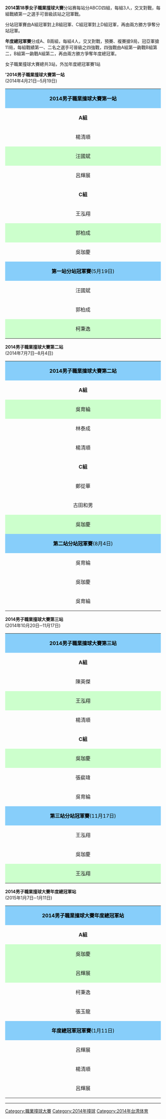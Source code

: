 {{Multiple issues|
{{Lead section|time=2020-01-12T10:40:35+00:00}}
{{Missing information|1=赛事背景|time=2020-01-12T10:40:35+00:00}}
{{Unreferenced|time=2020-01-12T10:40:35+00:00}}
}}
'''2014第18季女子職業撞球大賽'''分站赛每站分ABCD四組，每組3人，交叉對戰，每組戰績第一之選手可晉級該站之冠軍戰。

分站冠軍賽由A組冠軍對上B組冠軍、C組冠軍對上D組冠軍，再由兩方勝方爭奪分站冠軍。

'''年度總冠軍賽'''分成A、B兩組，每組4人，交叉對戰，預賽、複賽搶9局，冠亞軍搶11局，每組戰績第一、二名之選手可晉級之四強戰，四強戰由A組第一齣戰B組第二，B組第一齣戰A組第二，再由兩方勝方爭奪年度總冠軍。

女子職業撞球大賽總共3站，外加年度總冠軍賽1站



''''2014男子職業撞球大賽第一站'''<br/>(2014年4月21日─5月19日)
{|class="wikitable" style="width:80%"
|colspan=8 align="center" style="background:#87CEFA; color:BLACK"|'''2014男子職業撞球大賽第一站'''
|-
|width="10%" align="center"|'''A組'''||width="10%" align="center"|楊清順||width="10%" align="center"|汪國斌||width="10%" align="center"|呂輝展||width="10%" align="center"|'''B組'''||width="10%" align="center"|柯秉逸||width="10%" align="center"|黃勝昌||width="10%" align="center"|傅哲偉
|-
|align="center"|楊清順||align="center"|–||align="center"|7 ： 11||align="center"|11 ： 2||align="center" style="background:#ccffcc"|柯秉逸||align="center" style="background:#ccffcc"|–||align="center" style="background:#ccffcc"|11 ： 2||align="center" style="background:#ccffcc"|11 ： 7
|-
|align="center" style="background:#ccffcc"|汪國斌||align="center" style="background:#ccffcc"|11 ： 7||align="center" style="background:#ccffcc"|–||align="center" style="background:#ccffcc"|11 ： 4||align="center"|黃勝昌||align="center"|2 ： 11||align="center"|–||align="center"|4 ： 11
|-
|align="center"|呂輝展||align="center"|2 ： 11||align="center"|4 ： 11||align="center"|–||align="center"|傅哲偉||align="center"|7 ： 11||align="center"|11 ： 4||align="center"|–
|-
|align="center"|'''C組'''||align="center"|王泓翔||align="center"|郭柏成||align="center"|吳珈慶||align="center"|'''D組'''||align="center"|張玉龍||align="center"|李昆芳||align="center"|張榮麟
|-
|align="center"|王泓翔||align="center"|–||align="center"|10 ： 11||align="center"|7 ： 11||align="center" style="background:#ccffcc"|張玉龍||align="center" style="background:#ccffcc"|–||align="center" style="background:#ccffcc"|11 ： 9||align="center" style="background:#ccffcc"|10 ： 11
|-
|align="center" style="background:#ccffcc"|郭柏成||align="center" style="background:#ccffcc"|11 ： 10||align="center" style="background:#ccffcc"|–||align="center" style="background:#ccffcc"|11 ： 10||align="center"|李昆芳||align="center"|9 ： 11||align="center"|–||align="center"|11 ： 8
|-
|align="center"|吳珈慶||align="center"|11 ： 7||align="center"|10 ： 11||align="center"|–||align="center"|張榮麟||align="center"|8 ： 11||align="center"|11 ： 10||align="center"|–
|-
|colspan=8 align="center" style="background:#87CEFA; color:BLACK"|'''第一站分站冠軍賽'''(5月19日)
|-
|colspan=3 align="center"|汪國斌||colspan=2 align="center"|10 ： 11||colspan=3 align="center"|柯秉逸
|-
|colspan=3 align="center"|郭柏成||colspan=2 align="center"|8 ： 11||colspan=3 align="center"|張玉龍
|-
|colspan=3 align="center" style="background:#ccffcc"|柯秉逸||colspan=2 align="center"|11 ： 4||colspan=3 align="center"|張玉龍
|}

'''2014男子職業撞球大賽第二站'''<br/>(2014年7月7日─8月4日)
{|class="wikitable" style="width:80%"
|colspan=8 align="center" style="background:#87CEFA; color:BLACK"|'''2014男子職業撞球大賽第二站'''
|-
|width="10%" align="center"|'''A組'''||width="10%" align="center"|吳育綸||width="10%" align="center"|林泰成||width="10%" align="center"|楊清順||width="10%" align="center"|'''B組'''||width="10%" align="center"|陳英傑||width="10%" align="center"|張皓評||width="10%" align="center"|柯秉逸
|-
|align="center" style="background:#ccffcc"|吳育綸||align="center" style="background:#ccffcc"|–||align="center" style="background:#ccffcc"|11 ： 3||align="center" style="background:#ccffcc"|8 ： 11||align="center" style="background:#ccffcc"|陳英傑||align="center" style="background:#ccffcc"|–||align="center" style="background:#ccffcc"|11 ： 5||align="center" style="background:#ccffcc"|11 ： 6
|-
|align="center"|林泰成||align="center"|3 ： 11||align="center"|–||align="center"|11 ： 8||align="center"|張皓評||align="center"|5 ： 11||align="center"|–||align="center"|2 ： 11
|-
|align="center"|楊清順||align="center"|11 ： 8||align="center"|8 ： 11||align="center"|–||align="center"|柯秉逸||align="center"|6 ： 11||align="center"|11 ： 2||align="center"|–
|-
|align="center"|'''C組'''||align="center"|鄭從華||align="center"|古田和男||align="center"|吳珈慶||align="center"|'''D組'''||align="center"|傅哲偉||align="center"|呂輝展||align="center"|張玉龍
|-
|align="center"|鄭從華||align="center"|–||align="center"|6 ： 11||align="center"|3 ： 11||align="center"|傅哲偉||align="center"|–||align="center"|4 ： 11||align="center"|11 ： 5
|-
|align="center"|古田和男||align="center"|11 ： 6||align="center"|–||align="center"|10 ： 11||align="center" style="background:#ccffcc"|呂輝展||align="center" style="background:#ccffcc"|11 ： 4||align="center" style="background:#ccffcc"|–||align="center" style="background:#ccffcc"|9 ： 11
|-
|align="center" style="background:#ccffcc"|吳珈慶||align="center" style="background:#ccffcc"|11 ： 3||align="center" style="background:#ccffcc"|11 ： 10||align="center" style="background:#ccffcc"|–||align="center"|張玉龍||align="center"|5 ： 11||align="center"|11 ： 9||align="center"|–
|-
|colspan=8 align="center" style="background:#87CEFA; color:BLACK"|'''第二站分站冠軍賽'''(8月4日)
|-
|colspan=3 align="center"|吳育綸||colspan=2 align="center"|11 ： 10||colspan=3 align="center"|陳英傑
|-
|colspan=3 align="center"|吳珈慶||colspan=2 align="center"|10 ： 11||colspan=3 align="center"|呂輝展
|-
|colspan=3 align="center"|吳育綸||colspan=2 align="center"|0 ： 11||colspan=3 align="center" style="background:#ccffcc"|呂輝展
|}

'''2014男子職業撞球大賽第三站'''<br/>(2014年10月20日─11月17日)
{|class="wikitable" style="width:80%"
|colspan=8 align="center" style="background:#87CEFA; color:BLACK"|'''2014男子職業撞球大賽第三站'''
|-
|width="10%" align="center"|'''A組'''||width="10%" align="center"|陳英傑||width="10%" align="center"|王泓翔||width="10%" align="center"|楊清順||width="10%" align="center"|'''B組'''||width="10%" align="center"|張皓評||width="10%" align="center"|鄭從華||width="10%" align="center"|呂輝展
|-
|align="center"|陳英傑||align="center"|–||align="center"|9 ： 11||align="center"|11 ： 8||align="center"|張皓評||align="center"|–||align="center"|11 ： 2||align="center"|8 ： 11
|-
|align="center" style="background:#ccffcc"|王泓翔||align="center" style="background:#ccffcc"|11 ： 9||align="center" style="background:#ccffcc"|–||align="center" style="background:#ccffcc"|5 ： 11||align="center" style="background:#ccffcc"|鄭從華||align="center" style="background:#ccffcc"|2 ： 11||align="center" style="background:#ccffcc"|–||align="center" style="background:#ccffcc"|11 ： 2
|-
|align="center"|楊清順||align="center"|8 ： 11||align="center"|11 ： 5||align="center"|–||align="center"|呂輝展||align="center"|11 ： 8||align="center"|2 ： 11||align="center"|–
|-
|align="center"|'''C組'''||align="center"|吳珈慶||align="center"|張裴瑋||align="center"|吳育綸||align="center"|'''D組'''||align="center"|傅哲偉||align="center"|古田和男||align="center"|柯秉逸
|-
|align="center" style="background:#ccffcc"|吳珈慶||align="center" style="background:#ccffcc"|–||align="center" style="background:#ccffcc"|7 ： 11||align="center" style="background:#ccffcc"|11 ： 10||align="center"|傅哲偉||align="center"|–||align="center"|8 ： 11||align="center"|9 ： 11
|-
|align="center"|張裴瑋||align="center"|11 ： 7||align="center"|–||align="center"|7 ： 11||align="center"|古田和男||align="center"|11 ： 8||align="center"|–||align="center"|9 ： 11
|-
|align="center"|吳育綸||align="center"|10 ： 11||align="center"|11 ： 7||align="center"|–||align="center" style="background:#ccffcc"|柯秉逸||align="center" style="background:#ccffcc"|11 ： 9||align="center" style="background:#ccffcc"|11 ： 9||align="center" style="background:#ccffcc"|–
|-
|colspan=8 align="center" style="background:#87CEFA; color:BLACK"|'''第三站分站冠軍賽'''(11月17日)
|-
|colspan=3 align="center"|王泓翔||colspan=2 align="center"|11 ： 9||colspan=3 align="center"|鄭從華
|-
|colspan=3 align="center"|吳珈慶||colspan=2 align="center"|11 ： 5||colspan=3 align="center"|柯秉逸
|-
|colspan=3 align="center" style="background:#ccffcc"|王泓翔||colspan=2 align="center"|11 ： 8||colspan=3 align="center"|吳珈慶
|}

'''2014男子職業撞球大賽年度總冠軍站'''<br/>(2015年1月7日─1月11日)
{|class="wikitable" style="width:100%"
|colspan=10 align="center" style="background:#87CEFA; color:BLACK"|'''2014男子職業撞球大賽年度總冠軍站'''
|-
|width="10%" align="center"|'''A組'''||width="10%" align="center"|吳珈慶||width="10%" align="center"|呂輝展||width="10%" align="center"|柯秉逸||width="10%" align="center"|張玉龍||width="10%" align="center"|'''B組'''||width="10%" align="center"|楊清順||width="10%" align="center"|古田和男||width="10%" align="center"|王泓翔||width="10%" align="center"|吳育綸
|-
|align="center" style="background:#ccffcc"|吳珈慶||align="center" style="background:#ccffcc"|–||align="center" style="background:#ccffcc"|4 ： 11||align="center" style="background:#ccffcc"|11 ： 3||align="center" style="background:#ccffcc"|11 ： 2||align="center" style="background:#ccffcc"|楊清順||align="center" style="background:#ccffcc"| – ||align="center" style="background:#ccffcc"|11 ： 1||align="center" style="background:#ccffcc"|11 ： 3||align="center" style="background:#ccffcc"|11 ： 5
|-
|align="center" style="background:#ccffcc"|呂輝展||align="center" style="background:#ccffcc"|11 ： 4||align="center" style="background:#ccffcc"| – ||align="center" style="background:#ccffcc"|11 ： 7||align="center" style="background:#ccffcc"|5 ： 11||align="center"|古田和男||align="center"|1 ： 11||align="center"| – ||align="center"|9 ： 11||align="center"|11 ： 9
|-
|align="center"|柯秉逸||align="center"|3 ： 11||align="center"|7 ： 11||align="center"| – ||align="center"|11 ： 10||align="center" style="background:#ccffcc"|王泓翔||align="center" style="background:#ccffcc"|3 ： 11||align="center" style="background:#ccffcc"|11 ： 9||align="center" style="background:#ccffcc"| – ||align="center" style="background:#ccffcc"|11 ： 3
|-
|align="center"|張玉龍||align="center"|2 ： 11||align="center"|11 ： 5||align="center"|10 ： 11||align="center"| – ||align="center"|吳育綸||align="center"|5 ： 11||align="center"|9 ： 11||align="center"|3 ： 11||align="center"| – 
|-
|colspan=10 align="center" style="background:#87CEFA; color:BLACK"|'''年度總冠軍冠軍賽'''(1月11日)
|-
|colspan=4 align="center"|呂輝展||colspan=2 align="center"|11 ： 4||colspan=4 align="center"|王泓翔
|-
|colspan=4 align="center"|楊清順||colspan=2 align="center"|6 ： 11||colspan=4 align="center"|吳珈慶
|-
|colspan=4 align="center"|呂輝展||colspan=2 align="center"|4 ： 11||colspan=4 align="center" style="background:#FFFFCC"|吳珈慶
|}

----

{{緯來職業撞球大賽}}

[[Category:職業撞球大賽|Category:職業撞球大賽]]
[[Category:2014年撞球|Category:2014年撞球]]
[[Category:2014年台湾体育|Category:2014年台湾体育]]